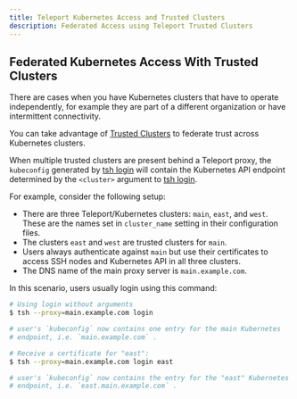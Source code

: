```yaml
---
title: Teleport Kubernetes Access and Trusted Clusters
description: Federated Access using Teleport Trusted Clusters
---
```


## Federated Kubernetes Access With Trusted Clusters

There are cases when you have Kubernetes clusters that have to operate independently,
for example they are part of a different organization or have intermittent connectivity.

You can take advantage of [Trusted Clusters](../../trustedclusters.mdx)
to federate trust across Kubernetes clusters.

When multiple trusted clusters are present behind a Teleport proxy, the
`kubeconfig` generated by [tsh login](../../cli-docs.mdx#tsh-login) will contain the
Kubernetes API endpoint determined by the `<cluster>` argument to [tsh
login](../../cli-docs.mdx#tsh-login).

For example, consider the following setup:

- There are three Teleport/Kubernetes clusters: `main`, `east`, and `west`. These
  are the names set in `cluster_name` setting in their configuration files.
- The clusters `east` and `west` are trusted clusters for `main`.
- Users always authenticate against `main` but use their certificates to access
  SSH nodes and Kubernetes API in all three clusters.
- The DNS name of the main proxy server is `main.example.com`.

In this scenario, users usually login using this command:

```bash
# Using login without arguments
$ tsh --proxy=main.example.com login

# user's `kubeconfig` now contains one entry for the main Kubernetes
# endpoint, i.e. `main.example.com` .

# Receive a certificate for "east":
$ tsh --proxy=main.example.com login east

# user's `kubeconfig` now contains the entry for the "east" Kubernetes
# endpoint, i.e. `east.main.example.com` .
```
